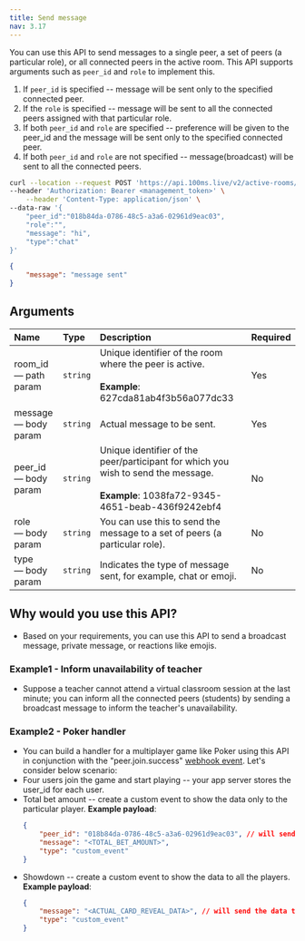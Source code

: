 ```yaml
---
title: Send message
nav: 3.17
---
```


You can use this API to send messages to a single peer, a set of peers (a particular role), or all connected peers in the active room. This API supports arguments such as `peer_id` and `role` to implement this.

1. If `peer_id` is specified -- message will be sent only to the specified connected peer.
2. If the `role` is specified -- message will be sent to all the connected peers assigned with that particular role.
3. If both `peer_id` and `role` are specified -- preference will be given to the peer_id and the message will be sent only to the specified connected peer.
4. If both `peer_id` and `role` are not specified -- message(broadcast) will be sent to all the connected peers.

<PostRequest title="https://api.100ms.live/v2/active-rooms/<room_id>/send-message" />

<Request id="req-0">

```bash
curl --location --request POST 'https://api.100ms.live/v2/active-rooms/<room_id>/send-message' \
--header 'Authorization: Bearer <management_token>' \
    --header 'Content-Type: application/json' \
--data-raw '{
    "peer_id":"018b84da-0786-48c5-a3a6-02961d9eac03",
    "role":"",
    "message": "hi",
    "type":"chat"
}'
```

</Request>

<ResponseBox id="res-0" status="200 OK">

```json
{
    "message": "message sent"
}
```

</ResponseBox>

## Arguments

| Name                       | Type     | Description                                                                                                                                   | Required |
| :------------------------- | :------- | :-------------------------------------------------------------------------------------------------------------------------------------------- | :------- |
| room_id <br/> — path param | `string` | Unique identifier of the room where the peer is active. <br/><br/>**Example**: 627cda81ab4f3b56a077dc33                                       | Yes      |
| message <br/> — body param | `string` | Actual message to be sent.                                                                                                                    | Yes      |
| peer_id <br/> — body param | `string` | Unique identifier of the peer/participant for which you wish to send the message. <br/><br/>**Example**: 1038fa72-9345-4651-beab-436f9242ebf4 | No       |
| role <br/> — body param    | `string` | You can use this to send the message to a set of peers (a particular role).                                                                   | No       |
| type <br/> — body param    | `string` | Indicates the type of message sent, for example, chat or emoji.                                                                               | No       |

## Why would you use this API?

-   Based on your requirements, you can use this API to send a broadcast message, private message, or reactions like emojis.

### Example1 - Inform unavailability of teacher

-   Suppose a teacher cannot attend a virtual classroom session at the last minute; you can inform all the connected peers (students) by sending a broadcast message to inform the teacher's unavailability.

### Example2 - Poker handler

-   You can build a handler for a multiplayer game like Poker using this API in conjunction with the "peer.join.success" [webhook event](/server-side/v2/introduction/webhook#peer-join-success). Let's consider below scenario:
-   Four users join the game and start playing -- your app server stores the user_id for each user.
-   Total bet amount -- create a custom event to show the data only to the particular player.
    **Example payload**:
    ```json
    {
        "peer_id": "018b84da-0786-48c5-a3a6-02961d9eac03", // will send the data only to peer_id specified.
        "message": "<TOTAL_BET_AMOUNT>",
        "type": "custom_event"
    }
    ```
-   Showdown -- create a custom event to show the data to all the players.
    **Example payload**:
    ```json
    {
        "message": "<ACTUAL_CARD_REVEAL_DATA>", // will send the data to all the peers in the active room as peer_id or role is not specified.
        "type": "custom_event"
    }
    ```
